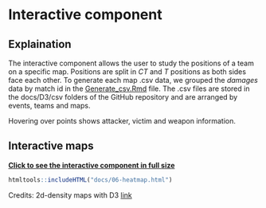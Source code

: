# Interactive component



## Explaination 

The interactive component allows the user to study the positions of a team on a specific map. Positions are split in *CT* and *T* positions as both sides face each other. To generate each map .csv data, we grouped the *damages* data by match id in the  [Generate_csv.Rmd](https://github.com/anhvung/csgo_pro_matches_analysis/blob/main/code/Generate%20csv.Rmd) file. The .csv files are stored in the docs/D3/csv folders of the GitHub repository and are arranged by events, teams and maps.

Hovering over points shows attacker, victim and weapon information.

## Interactive maps


<a href="06-heatmap.html"><b>Click to see the interactive component in full size</b></a>




```r
htmltools::includeHTML("docs/06-heatmap.html")
```

Credits: 2d-density maps with D3 [link](https://www.d3-graph-gallery.com/graph/density2d_shading.html)